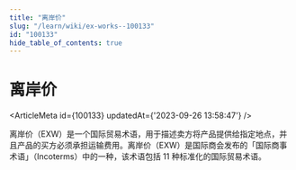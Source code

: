 ```yaml
---
title: "离岸价"
slug: "/learn/wiki/ex-works--100133"
id: "100133"
hide_table_of_contents: true
---
```



# 离岸价

<ArticleMeta id={100133} updatedAt={'2023-09-26 13:58:47'} />
<div className='border-solid border-b border-t-0 my-4 border-[var(--ifm-color-gray-300)]' />

离岸价（EXW）是一个国际贸易术语，用于描述卖方将产品提供给指定地点，并且产品的买方必须承担运输费用。离岸价（EXW）是国际商会发布的「国际商事术语」（Incoterms）中的一种，该术语包括 11 种标准化的国际贸易术语。
